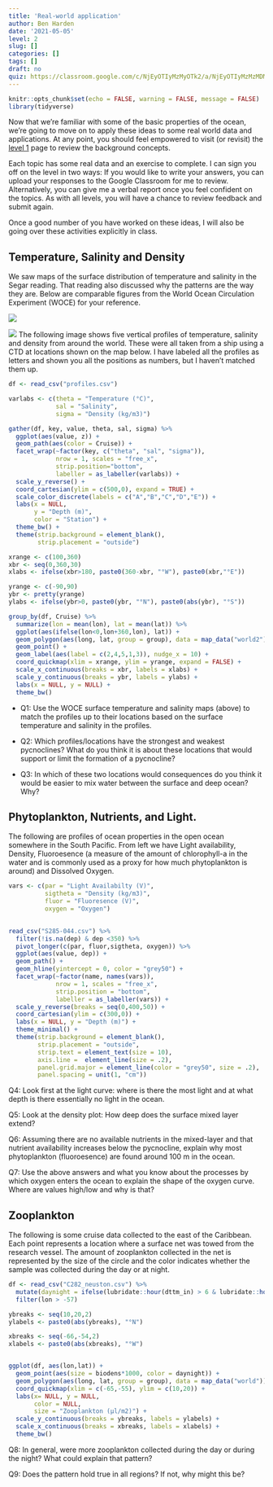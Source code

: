 ```yaml
---
title: 'Real-world application'
author: Ben Harden
date: '2021-05-05'
level: 2
slug: []
categories: []
tags: []
draft: no
quiz: https://classroom.google.com/c/NjEyOTIyMzMyOTk2/a/NjEyOTIyMzMzMDM2/details
---
```


```r
knitr::opts_chunk$set(echo = FALSE, warning = FALSE, message = FALSE)
library(tidyverse)
```

Now that we're familiar with some of the basic properties of the ocean, we're going to move on to apply these ideas to some real world data and applications. At any point, you should feel empowered to visit (or revisit) the [level 1](../level-1/) page to review the background concepts.
    
Each topic has some real data and an exercise to complete. I can sign you off on the level in two ways: If you would like to write your answers, you can upload your responses to the Google Classroom for me to review. Alternatively, you can give me a verbal report once you feel confident on the topics. As with all levels, you will have a chance to review feedback and submit again. 

Once a good number of you have worked on these ideas, I will also be going over these activities explicitly in class.
    
## Temperature, Salinity and Density

We saw maps of the surface distribution of temperature and salinity in the Segar reading. That reading also discussed why the patterns are the way they are. Below are comparable figures from the World Ocean Circulation Experiment (WOCE) for your reference.

![](woce_surf_temp.png)

![](woce_surf_sal.png)
The following image shows five vertical profiles of temperature, salinity and density from around the world. These were all taken from a ship using a CTD at locations shown on the map below. I have labeled all the profiles as letters and shown you all the positions as numbers, but I haven't matched them up.

```r
df <- read_csv("profiles.csv")

varlabs <- c(theta = "Temperature (°C)",
             sal = "Salinity",
             sigma = "Density (kg/m3)")

gather(df, key, value, theta, sal, sigma) %>%
  ggplot(aes(value, z)) +
  geom_path(aes(color = Cruise)) +
  facet_wrap(~factor(key, c("theta", "sal", "sigma")), 
             nrow = 1, scales = "free_x", 
             strip.position="bottom",
             labeller = as_labeller(varlabs)) +
  scale_y_reverse() +
  coord_cartesian(ylim = c(500,0), expand = TRUE) +
  scale_color_discrete(labels = c("A","B","C","D","E")) +
  labs(x = NULL,
       y = "Depth (m)",
       color = "Station") +
  theme_bw() +
  theme(strip.background = element_blank(),
        strip.placement = "outside")
```

```r
xrange <- c(100,360)
xbr <- seq(0,360,30)
xlabs <- ifelse(xbr>180, paste0(360-xbr, "°W"), paste0(xbr,"°E"))

yrange <- c(-90,90)
ybr <- pretty(yrange)
ylabs <- ifelse(ybr>0, paste0(ybr, "°N"), paste0(abs(ybr), "°S"))

group_by(df, Cruise) %>% 
  summarize(lon = mean(lon), lat = mean(lat)) %>%
  ggplot(aes(ifelse(lon<0,lon+360,lon), lat)) +
  geom_polygon(aes(long, lat, group = group), data = map_data("world2"), fill = "grey50") +
  geom_point() +
  geom_label(aes(label = c(2,4,5,1,3)), nudge_x = 10) +
  coord_quickmap(xlim = xrange, ylim = yrange, expand = FALSE) +
  scale_x_continuous(breaks = xbr, labels = xlabs) +
  scale_y_continuous(breaks = ybr, labels = ylabs) +
  labs(x = NULL, y = NULL) +
  theme_bw()

```

* Q1: Use the WOCE surface temperature and salinity maps (above) to match the profiles up to their locations based on the surface temperature and salinity in the profiles.

* Q2: Which profiles/locations have the strongest and weakest pycnoclines? What do you think it is about these locations that would support or limit the formation of a pycnocline? 

* Q3: In which of these two locations would consequences do you think it would be easier to mix water between the surface and deep ocean? Why?


## Phytoplankton, Nutrients, and Light.

The following are profiles of ocean properties in the open ocean somewhere in the South Pacific. From left we have Light availability, Density, Fluoroesence (a measure of the amount of chlorophyll-a in the water and is commonly used as a proxy for how much phytoplankton is around) and Dissolved Oxygen.

```r

vars <- c(par = "Light Availabilty (V)",
          sigtheta = "Density (kg/m3)",
          fluor = "Fluoresence (V)",
          oxygen = "Oxygen") 
          

read_csv("S285-044.csv") %>%
  filter(!is.na(dep) & dep <350) %>%
  pivot_longer(c(par, fluor,sigtheta, oxygen)) %>%
  ggplot(aes(value, dep)) +
  geom_path() +
  geom_hline(yintercept = 0, color = "grey50") +
  facet_wrap(~factor(name, names(vars)), 
             nrow = 1, scales = "free_x",
             strip.position = "bottom", 
             labeller = as_labeller(vars)) +
  scale_y_reverse(breaks = seq(0,400,50)) +
  coord_cartesian(ylim = c(300,0)) +
  labs(x = NULL, y = "Depth (m)") +
  theme_minimal() +
  theme(strip.background = element_blank(),
        strip.placement = "outside",
        strip.text = element_text(size = 10),
        axis.line =  element_line(size = .2),
        panel.grid.major = element_line(color = "grey50", size = .2),
        panel.spacing = unit(1, "cm"))
```

Q4: Look first at the light curve: where is there the most light and at what depth is there essentially no light in the ocean.

Q5: Look at the density plot: How deep does the surface mixed layer extend?

Q6: Assuming there are no available nutrients in the mixed-layer and that nutrient availability increases below the pycnocline, explain why most phytoplankton (fluoroesence) are found around 100 m in the ocean.

Q7: Use the above answers and what you know about the processes by which oxygen enters the ocean to explain the shape of the oxygen curve. Where are values high/low and why is that?

## Zooplankton

The following is some cruise data collected to the east of the Caribbean. Each point represents a location where a surface net was towed from the research vessel. The amount of zooplankton collected in the net is represented by the size of the circle and the color indicates whether the sample was collected during the day or at night.

```r
df <- read_csv("C282_neuston.csv") %>%
  mutate(daynight = ifelse(lubridate::hour(dttm_in) > 6 & lubridate::hour(dttm_in) < 18, "day", "night")) %>%
  filter(lon > -57)

ybreaks <- seq(10,20,2)
ylabels <- paste0(abs(ybreaks), "°N")

xbreaks <- seq(-66,-54,2)
xlabels <- paste0(abs(xbreaks), "°W")


ggplot(df, aes(lon,lat)) +
  geom_point(aes(size = biodens*1000, color = daynight)) +
  geom_polygon(aes(long, lat, group = group), data = map_data("world")) +
  coord_quickmap(xlim = c(-65,-55), ylim = c(10,20)) +
  labs(x= NULL, y = NULL,
       color = NULL,
       size = "Zooplankton (µl/m2)") +
  scale_y_continuous(breaks = ybreaks, labels = ylabels) +
  scale_x_continuous(breaks = xbreaks, labels = xlabels) +
  theme_bw()

```

Q8: In general, were more zooplankton collected during the day or during the night? What could explain that pattern?

Q9: Does the pattern hold true in all regions? If not, why might this be?


